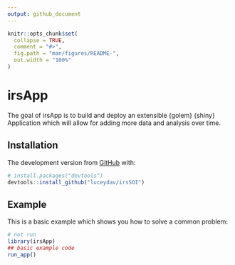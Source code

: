 ```yaml
---
output: github_document
---
```


<!-- README.md is generated from README.Rmd. Please edit that file -->

```r
knitr::opts_chunk$set(
  collapse = TRUE,
  comment = "#>",
  fig.path = "man/figures/README-",
  out.width = "100%"
)
```

# irsApp

<!-- badges: start -->
<!-- badges: end -->

The goal of irsApp is to build and deploy an extensible {golem} {shiny} Application which will allow for adding more data and analysis over time.

## Installation

The development version from [GitHub](https://github.com/) with:

``` r
# install.packages("devtools")
devtools::install_github("luceydav/irsSOI")
```

## Example

This is a basic example which shows you how to solve a common problem:

```r
# not run
library(irsApp)
## basic example code
run_app()
```

